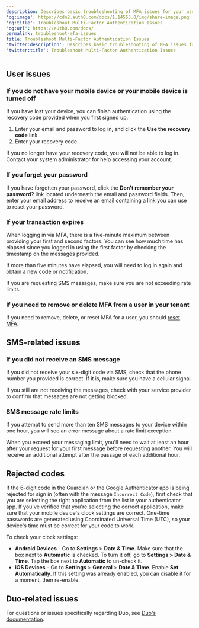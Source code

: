 ```yaml
---
description: Describes basic troubleshooting of MFA issues for your users.
'og:image': https://cdn2.auth0.com/docs/1.14553.0/img/share-image.png
'og:title': Troubleshoot Multi-Factor Authentication Issues
'og:url': https://auth0.com/docs/
permalink: troubleshoot-mfa-issues
title: Troubleshoot Multi-Factor Authentication Issues
'twitter:description': Describes basic troubleshooting of MFA issues for your users.
'twitter:title': Troubleshoot Multi-Factor Authentication Issues
---
```

## User issues

### If you do not have your mobile device or your mobile device is turned off

If you have lost your device, you can finish authentication using the recovery code provided when you first signed up.

1. Enter your email and password to log in, and click the **Use the recovery code** link.
2. Enter your recovery code.

If you no longer have your recovery code, you will not be able to log in. Contact your system administrator for help accessing your account.

### If you forget your password

If you have forgotten your password, click the **Don't remember your password?** link located underneath the email and password fields. Then, enter your email address to receive an email containing a link you can use to reset your password.

### If your transaction expires

When logging in via <Tooltip tip="Multi-factor authentication (MFA): User authentication process that uses a factor in addition to username and password such as a code via SMS." cta="View Glossary" href="/glossary?term=MFA">MFA</Tooltip>, there is a five-minute maximum between providing your first and second factors. You can see how much time has elapsed since you logged in using the first factor by checking the timestamp on the messages provided.

If more than five minutes have elapsed, you will need to log in again and obtain a new code or notification.

If you are requesting SMS messages, make sure you are not exceeding rate limits.

### If you need to remove or delete MFA from a user in your tenant

If you need to remove, delete, or reset MFA for a user, you should [reset MFA](/secure/multi-factor-authentication/reset-user-mfa).

## SMS-related issues

### If you did not receive an SMS message

If you did not receive your six-digit code via SMS, check that the phone number you provided is correct. If it is, make sure you have a cellular signal.

If you still are not receiving the messages, check with your service provider to confirm that messages are not getting blocked.

### SMS message rate limits

If you attempt to send more than ten SMS messages to your device within one hour, you will see an error message about a rate limit exception.

When you exceed your messaging limit, you'll need to wait at least an hour after your request for your first message before requesting another. You will receive an additional attempt after the passage of each additional hour.

## Rejected codes

If the 6-digit code in the Guardian or the Google Authenticator app is being rejected for sign in (often with the message `Incorrect Code`), first check that you are selecting the right application from the list in your authenticator app. If you've verified that you're selecting the correct application, make sure that your mobile device's clock settings are correct. One-time passwords are generated using Coordinated Universal Time (UTC), so your device's time must be correct for your code to work.

To check your clock settings:

* **Android Devices** - Go to **Settings** > **Date & Time**. Make sure that the box next to **Automatic** is checked. To turn it off, go to **Settings > Date & Time**. Tap the box next to **Automatic** to un-check it.
* **iOS Devices** - Go to **Settings** > **General** > **Date & Time**. Enable **Set Automatically**. If this setting was already enabled, you can disable it for a moment, then re-enable.

## Duo-related issues

For questions or issues specifically regarding Duo, see [Duo's documentation](https://guide.duo.com).